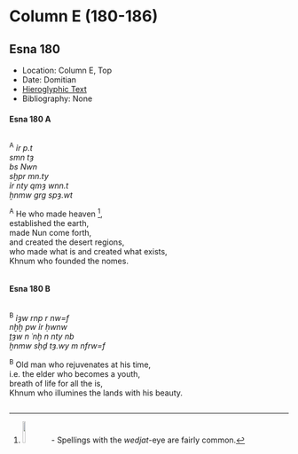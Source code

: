 # Column E (180-186) {-}  
  
## Esna 180 {-}  
  
- Location: Column E, Top  
- Date: Domitian  
- [Hieroglyphic Text](https://www.ifao.egnet.net/uploads/publications/enligne/Temples-Esna002.pdf#page=369){target="_blank"}  
- Bibliography: None  
  
<style>  
  .col2 {  
    columns: 2 300px;         /* number of columns and width in pixels*/  
    -webkit-columns: 2 300px; /* chrome, safari */  
    -moz-columns: 2 300px;    /* firefox */  
    -webkit-column-break-inside: avoid;  
    -page-break-inside: avoid;  
    -break-inside: avoid;  
  }  
  
</style>  
  
#### Esna 180 A {-}  
  
<div class="col2">  
  
^A^ *ỉr p.t   *  
*smn tȝ  *  
*bs Nwn   *  
*sḫpr mn.ty  *  
*ỉr nty qmȝ wnn.t  *  
*ẖnmw grg spȝ.wt  *  
  
^A^ He who made heaven [^fn-180-1],   
established the earth,  
made Nun come forth,  
and created the desert regions,  
who made what is and created what exists,  
Khnum who founded the nomes.  
  
</div>  
  
[^fn-180-1]: ![](images/180_1.png){width=10%} - Spellings with the *wedjat*-eye are fairly common.  
  
#### Esna 180 B {-}  
  
<div class="col2">  
  
^B^ *ỉȝw rnp r nw=f  *  
*nḫḫ pw ỉr ḥwnw  *  
*ṯȝw n ʿnḫ n nty nb  *  
*ẖnmw sḥḏ tȝ.wy m nfrw=f  *  
  
^B^ Old man who rejuvenates at his time,  
i.e. the elder who becomes a youth,  
breath of life for all the is,  
Khnum who illumines the lands with his beauty.  
  
</div>